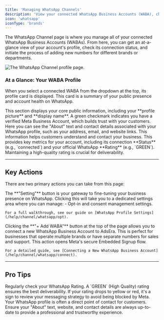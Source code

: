 ```yaml
---
title: 'Managing WhatsApp Channels'
description: 'View your connected WhatsApp Business Accounts (WABA), check their status, and access settings.'
icon: 'whatsapp'
iconType: 'brands'
---
```

The WhatsApp Channel page is where you manage all of your connected WhatsApp Business Accounts (WABAs). From here, you can get an at-a-glance view of your account's profile, check its connection status, and initiate the process of adding new numbers for different brands or departments.

![The WhatsApp Channel profile page.](https://sgp1.digitaloceanspaces.com/whatsera/53f2d0b3-00a9-48d9-89d5-012bb08fb066_wa_profile.png)

### At a Glance: Your WABA Profile

When you select a connected WABA from the dropdown at the top, its profile card is displayed. This card is a summary of your public presence and account health on WhatsApp.

<CardGroup>
  <Card title="Profile & Brand Identity" icon="id-badge">
    This section displays your core public information, including your **profile picture** and **display name**. A green checkmark indicates you have a verified Meta Business Account, which builds trust with your customers.
  </Card>
  <Card title="Business Information" icon="building">
    Here you can see the "About" text and contact details associated with your WhatsApp profile, such as your address, email, and website links. This information helps customers understand and contact your business.
  </Card>
  <Card title="Account Health & Status" icon="signal">
    This provides key metrics for your account, including its connection **Status** (e.g., `connected`) and your official WhatsApp **Rating** (e.g., `GREEN`). Maintaining a high-quality rating is crucial for deliverability.
  </Card>
</CardGroup>

---

## Key Actions

There are two primary actions you can take from this page:

<AccordionGroup>
  <Accordion title="Accessing Opt-in Settings (⚙️)">
    The **"Setting"** button is your gateway to fine-tuning your business presence on WhatsApp. Clicking this will take you to a dedicated settings area where you can manage:
    - Opt-in and consent management settings.
    
    For a full walkthrough, see our guide on [WhatsApp Profile Settings](/help/channel/whatsapp/opt).
  </Accordion>
  <Accordion title="Adding a New WABA">
    Clicking the **"+ Add WABA"** button at the top of the page allows you to connect a new WhatsApp Business Account to AdsEra. This is perfect for businesses that operate multiple brands or have separate numbers for sales and support. This action opens Meta's secure Embedded Signup flow.

    For a detailed guide, see [Connecting a New WhatsApp Business Account](/help/channel/whatsapp/connect).
  </Accordion>
</AccordionGroup>

---

## Pro Tips

<CardGroup>
  <Card title="Monitor Your Quality Rating" icon="shield-halved">
    Regularly check your WhatsApp Rating. A `GREEN` (High Quality) rating ensures the best deliverability. If your rating drops to yellow or red, it's a sign to review your messaging strategy to avoid being blocked by Meta.
  </Card>
  <Card title="Keep Your Profile Current" icon="info-circle">
    Your WhatsApp profile is often a direct point of contact for customers. Ensure your "About" text, website, and contact details are always up-to-date to provide a professional and trustworthy experience.
  </Card>
</CardGroup>